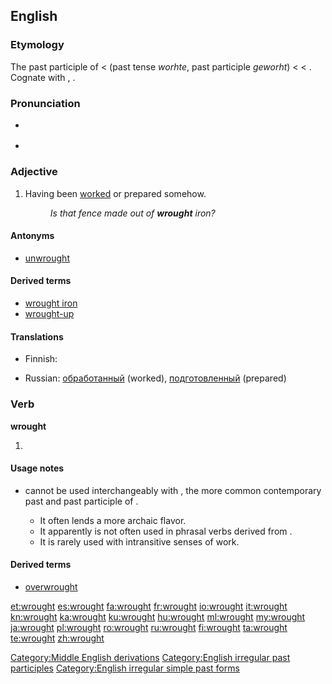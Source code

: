 ==English==

===Etymology===
The past participle of {{etyl|enm}} {{term|werken|lang=enm||to work}} < {{etyl|ang}} {{term|wyrcan|lang=ang}} (past tense ''worhte'', past participle ''geworht'') < {{proto|Germanic|wurkijanan}} < {{proto|Indo-European|werg-|to work}}. Cognate with {{term|wright}}, {{term|wheelwright}}.

===Pronunciation===
* {{IPA|/ˈrɔːt/}} {{SAMPA|/'rO:t/}}
* {{audio|en-us-wrought.ogg|Audio (US)}}
*: {{rhymes|ɔːt}}

===Adjective===
{{en-adj}}

# Having been [[worked]] or prepared somehow.
#: ''Is that fence made out of '''wrought''' iron?''

====Antonyms====
* [[unwrought]]

====Derived terms====
* [[wrought iron]]
* [[wrought-up]]

====Translations====
{{trans-top|Having been worked or prepared somehow}}
* Finnish: {{t-|fi|työstetty}}
{{trans-mid}}
* Russian: [[обработанный]] (worked), [[подготовленный]] (prepared)
{{trans-bottom}}

===Verb===
'''wrought'''

# {{past of|[[work#Verb|work]]}}

====Usage notes====
*{{term|wrought|Wrought|lang=en}} cannot be used interchangeably with {{term|worked|lang=en}}, the more common contemporary past and past participle of {{term|work|lang=en}}. 
**It often lends a more archaic flavor.
**It apparently is not often used in phrasal verbs derived from {{term|work#Derived terms|work}}.<!--Hypothesis; needs testing/evidence-->
**It is rarely used with intransitive senses of work.<!--Hypothesis; needs testing/evidence-->

====Derived terms====
* [[overwrought]]

[[Category:Middle English derivations]]
[[Category:English irregular past participles]]
[[Category:English irregular simple past forms]]

[[et:wrought]]
[[es:wrought]]
[[fa:wrought]]
[[fr:wrought]]
[[io:wrought]]
[[it:wrought]]
[[kn:wrought]]
[[ka:wrought]]
[[ku:wrought]]
[[hu:wrought]]
[[ml:wrought]]
[[my:wrought]]
[[ja:wrought]]
[[pl:wrought]]
[[ro:wrought]]
[[ru:wrought]]
[[fi:wrought]]
[[ta:wrought]]
[[te:wrought]]
[[zh:wrought]]